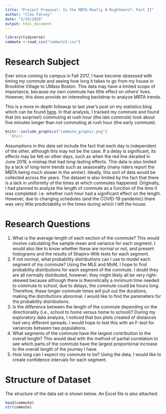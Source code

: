 ```yaml
---
title: "Project Proposal: Is the MBTA Really A Nightmare?: Part II"
author: "Cleo Falvey"
date: "3/29/2020"
output: html_document
---
```


```r
library(tidyverse)
commute <-read_csv("commute3.csv")
```

# Research Subject
Ever since coming to campus in Fall 2017, I have become obsessed with timing my commute and seeing how long it takes to go from my house in Brookline Village to UMass Boston. This data may have a limited scope of importance, because _my_ own commute has little effect on others' lives. However, this does provide an interesting backdrop to analyze MBTA trends.

This is a more in-depth followup to last year's post on my statistics blog which can be found [here](http://graphmyundergrad.rbind.io/2019/06/27/tracking-my-nightmarish-commute/). In that analysis, I tracked my commute and found that (no surprise!) commuting at rush hour (the late commute) took about five minutes longer than not commuting at rush hour (the early commute).

```r
knitr::include_graphics("commute_graphic.png")
```Nte))
```
Assumptions in this data set include the fact that each day is independent of the other, although this may not be the case. If a delay is significant, its effects may be felt on other days, such as when the red line derailed in June 2019, a mishap that had long-lasting effects. This data is also limited by a lack of long-term trends such as seasonality (many riders report the MBTA being much slower in the winter). Ideally, this sort of data would be collected across the years. The dataset is also limited by the fact that there is a lack in uniformity of the times at which commutes happened. Originally, I had planned to analyze the length of commute as a function of the time it was completed: i.e. whether rush hour had a significant effect on the length. However, due to changing schedules (and the COVID-19 pandemic) there was very little predictability in the times during which I left the house.

# Research Questions

1) What is the average length of each section of the commute? This would involve calculating the sample mean and variance for each segment. I would also like to know whether these are normal or not, and present histograms and the results of Shapiro-Wilk tests for each segment.
2) If not normal, what probability distributions can I use to model each segment of my commute? Using the MLE and MoM, I hope to find probability distributions for each segment of the commute. I doubt they are all normally distributed, however; they might likely all be very right-skewed because although there is theoretically a minimum time needed to commute to school, due to delays, the commute could be hours long. Therefore, these longer commute times will pull out the durations, making the distributions abnormal. I would like to find the parameters for the probability distributions.
3) Is the difference between the length of the commute depending on the directionality (i.e., school to home versus home to school)? During my exploratory data analysis, I noticed that box plots created of distances had very different spreads. I would hope to test this with an F-test for variances between two populations.
4) What segments of the commute have the largest contribution to the overall length? This would deal with the method of partial correlation to see which parts of the commute have the largest proportional increase to the overall length of the journey I have.
5) How long can I expect my commute to be? Using the data, I would like to create confidence intervals for each segment.

# Structure of Dataset
The structure of the data set is shown below. An Excel file is also attached.

```r
head(commute)
str(commute)
```